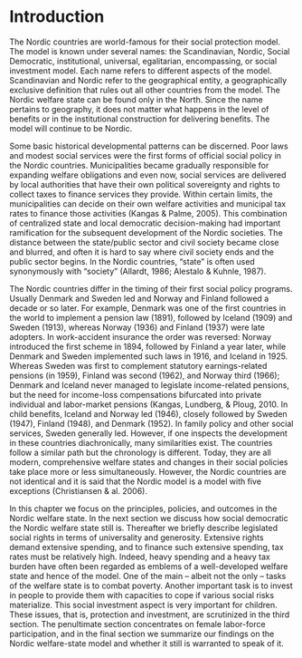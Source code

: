 # Introduction {#intro}

The Nordic countries are world-famous for their social protection model. The model is known under several names: the Scandinavian, Nordic, Social Democratic, institutional, universal, egalitarian, encompassing, or social investment model. Each name refers to different aspects of the model. Scandinavian and Nordic refer to the geographical entity, a geographically exclusive definition that rules out all other countries from the model. The Nordic welfare state can be found only in the North. Since the name pertains to geography, it does not matter what happens in the level of benefits or in the institutional construction for delivering benefits. The model will continue to be Nordic. 

Some basic historical developmental patterns can be discerned. Poor laws and modest social services were the first forms of official social policy in the Nordic countries. Municipalities became gradually responsible for expanding welfare obligations and even now, social services are delivered by local authorities that have their own political sovereignty and rights to collect taxes to finance services they provide. Within certain limits, the municipalities can decide on their own welfare activities and municipal tax rates to finance those activities (Kangas & Palme, 2005). This combination of centralized state and local democratic decision-making had important ramification for the subsequent development of the Nordic societies. The distance between the state/public sector and civil society became close and blurred, and often it is hard to say where civil society ends and the public sector begins. In the Nordic countries, “state” is often used synonymously with “society” (Allardt, 1986; Alestalo & Kuhnle, 1987).

The Nordic countries differ in the timing of their first social policy programs. Usually Denmark and Sweden led and Norway and Finland followed a decade or so later. For example, Denmark was one of the first countries in the world to implement a pension law (1891), followed by Iceland (1909) and Sweden (1913), whereas Norway (1936) and Finland (1937) were late adopters. In work-accident insurance the order was reversed: Norway introduced the first scheme in 1894, followed by Finland a year later, while Denmark and Sweden implemented such laws in 1916, and Iceland in 1925. Whereas Sweden was first to complement statutory earnings-related pensions (in 1959), Finland was second (1962), and Norway third (1966); Denmark and Iceland never managed to legislate income-related pensions, but the need for income-loss compensations bifurcated into private individual and labor-market pensions (Kangas, Lundberg, & Ploug, 2010. In child benefits, Iceland and Norway led (1946), closely followed by Sweden (1947), Finland (1948), and Denmark (1952). In family policy and other social services, Sweden generally led. However, if one inspects the development in these countries diachronically, many similarities exist. The countries follow a similar path but the chronology is different. Today, they are all modern, comprehensive welfare states and changes in their social policies take place more or less simultaneously. However, the Nordic countries are not identical and it is said that the Nordic model is a model with five exceptions (Christiansen & al. 2006). 

In this chapter we focus on the principles, policies, and outcomes in the Nordic welfare state. In the next section we discuss how social democratic the Nordic welfare state still is. Thereafter we briefly describe legislated social rights in terms of universality and generosity. Extensive rights demand extensive spending, and to finance such extensive spending, tax rates must be relatively high. Indeed, heavy spending and a heavy tax burden have often been regarded as emblems of a well-developed welfare state and hence of the model. One of the main – albeit not the only – tasks of the welfare state is to combat poverty. Another important task is to invest in people to provide them with capacities to cope if various social risks materialize. This social investment aspect is very important for children. These issues, that is, protection and investment, are scrutinized in the third section. The penultimate section concentrates on female labor-force participation, and in the final section we summarize our findings on the Nordic welfare-state model and whether it still is warranted to speak of it.
